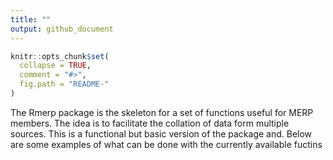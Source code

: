 ```yaml
---
title: ""
output: github_document
---
```


<!-- README.md is generated from README.Rmd. Please edit that file -->

```r
knitr::opts_chunk$set(
  collapse = TRUE,
  comment = "#>",
  fig.path = "README-"
)
```

The Rmerp package is the skeleton for a set of functions
useful for MERP members. The idea is to facilitate
the collation of data form multiple sources. This is
a functional but basic version of the package and. Below are some
examples of what can be done with the currently available fuctins

```r

```


